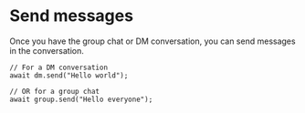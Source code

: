 # Send messages

Once you have the group chat or DM conversation, you can send messages in the conversation.

```tsx [Node]
// For a DM conversation
await dm.send("Hello world");

// OR for a group chat
await group.send("Hello everyone");
```
